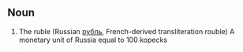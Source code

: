 ==Noun==
#The ruble (Russian [[рубль]], French-derived transliteration rouble) A monetary unit of Russia equal to 100 kopecks